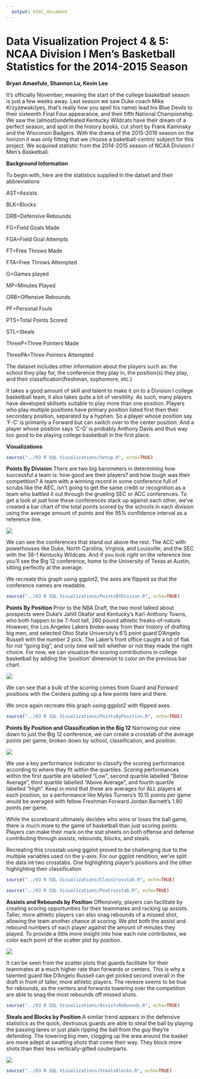 ```yaml
---
  output: html_document
---
```

  Data Visualization Project 4 & 5: NCAA Division I Men's Basketball Statistics for the 2014-2015 Season
===
  **Bryan Amaefule, Shannon Lu, Kevin Lee**
  
  It's officially November, meaning the start of the college basketball season is just a few weeks away. Last season we saw Duke coach Mike Krzyzewski(yes, that's really how you spell his name) lead his Blue Devils to their sixteenth Final Four appearance, and their fifth National Championship. We saw the (almost)undefeated Kentucky Wildcats have their dream of a perfect season, and spot in the history books, cut short by Frank Kaminsky and the Wisconsin Badgers. With the drama of the 2015-2016 season on the horizon it was only fitting that we choose a baketball-centric subject for this project. We acquired statistic from the 2014-2015 season of NCAA Division I Men's Basketball.

**Background Information** 

To begin with, here are the statistics supplied in the datset and their abbreviations
  
  AST=Assists 
  
  BLK=Blocks 
  
  DRB=Defensive Rebounds 
  
  FG=Field Goals Made 
  
  FGA=Field Goal Attempts  
  
  FT=Free Throws Made 
  
  FTA=Free Throws Attempted 
  
  G=Games played 
  
  MP=Minutes Played 
  
  ORB=Offensive Rebounds 
  
  PF=Personal Fouls 
  
  PTS=Total Points Scored 
  
  STL=Steals 
  
  ThreeP=Three Pointers Made 
  
  ThreePA=Three Pointers Attempted 
  
The dataset includes other information about the players such as: the school they play for, the conference they play in, the position(s) they play, and their classification(freshman, sophomore, etc.) 

It takes a good amount of skill and talent to make it on to a Division I college basketball team, it also takes quite a bit of versitility. As such, many players have developed skillsets suitable to play more than one position. Players who play multiple positions have primary position listed first then their secondary position, separated by a hyphen. So a player whose position say 'F-C' is primarily a Forward but can switch over to the center position. And a player whose position says 'C-G' is probably Anthony Davis and thus way too good to be playing college basketball in the first place.


**Visualizations** 
```r
source("../03 R SQL Visualizations/Setup.R", echo=TRUE)
```
**Points By Division**
There are two big barometers in determining how successful a team is: how good are their players? and how tough was their competition? A team with a winning record in some conference full of scrubs like the AEC, isn't going to get the same credit or recognition as a team who battled it out through the grueling SEC or ACC conferences. To get a look at just how these conferences stack up against each other, we've created a bar chart of the total points scored by the schools in each division using the average amount of points and the 95% confidence interval as a reference line.

  ![](./pics/PointsByDivision.png)
  
We can see the conferences that stand out above the rest. The ACC with powerhouses like Duke, North Carolina, Virginia, and Louisville; and the SEC with the 38-1 Kentucky Wildcats. And if you look *right* on the reference line you'll see the Big 12 conference, home to the University of Texas at Austin, sitting perfectly at the average.

We recreate this graph using ggplot2, the axes are flipped so that the conference names are readable.
```r
source("../03 R SQL Visualizations/PointsBYDivison.R", echo=TRUE)
```

**Points By Position**
Prior to the NBA Draft, the two most talked about prospects were Duke's Jahlil Okafor and Kentucky's Karl-Anthony Towns, who both happen to be 7-foot tall, 260 pound athletic freaks-of-nature. However, the Los Angeles Lakers broke-away from their history of drafting big men, and selected Ohio State University's 6'5 point guard D'Angelo Russell with the number 2 pick. The Laker's front office caught a lot of flak for not "going big", and only time will tell whether or not they made the right choice. For now, we can visualize the scoring contributions in college basketball by adding the 'position' dimension to color on the previous bar chart. 

  ![](./pics/PointsByPosition.png)
  
We can see that a bulk of the scoring comes from Guard and Forward positions with the Centers putting up a few points here and there.  


We once again recreate this graph using ggplot2 with flipped axes.
```r
source("../03 R SQL Visualizations/PointsByPosition.R", echo=TRUE)
```

**Points By Position and Classification in the Big 12**
Narrowing our view down to just the Big 12 conference, we can create a crosstab of the average points per game, broken down by school, classification, and position. 

  ![](./pics/Big12Crosstab.png) 
  
We use a key performance indicator to classify the scoring performance according to where they fit within the quartiles. Scoring performances within the first quartile are labelled "Low", second quartile labelled "Below Average", third quartile labelled "Above Average", and fourth quartile labelled "High". Keep in mind that these are averages for ALL players at each position, so a performance like Myles Turners's 10.15 points per game would be averaged with fellow Freshman Forward Jordan Barnett's 1.90 points per game. 


While the scoreboard ultimately decides who wins or loses the ball game, there is much more to the game of basketball than just scoring points. Players can make their mark on the stat sheets on both offense and defense contributing through assists, rebounds, blocks, and steals.  


Recreating this crosstab using ggplot proved to be challenging due to the multiple variables used on the y-axis. For our ggplot rendition, we've split the data int two crosstabs. One highlighting player's positions and the other highlighting their classification

```r
source("../03 R SQL Visualizations/ClassCrosstab.R", echo=TRUE)
```

```r
source("../03 R SQL Visualizations/PosCrosstab.R", echo=TRUE)
```



**Assists and Rebounds by Position**
Offensively, players can facilitate by creating scoring opportunities for their teammates and racking up assists. Taller, more athletic players can also snag rebounds of a missed shot, allowing the team another chance at scoring. We plot both the assist and rebound numbers of each player against the amount of minutes they played. To provide a little more insight into how each role contributes, we color each point of the scatter plot by position.  

  ![](./pics/Assistsrebounds.png) 
  
It can be seen from the scatter plots that guards facilitate for their teammates at a much higher rate than forwards or centers. This is why a talented guard like D'Angelo Russell can get picked second overall in the draft in front of taller, more athletic players. The revesre seems to be true for rebounds, as the centers and forwards towering over the competition are able to snag the most rebounds off missed shots. 

```r
source("../03 R SQL Visualizations/AssistsRebounds.R", echo=TRUE)
```

**Steals and Blocks by Position**
A similar trend appears in the defensive statistics as the quick, dextruous guards are able to steal the ball by playing the passing lanes or just plain ripping the ball from the guy they're defending. The towering big men, clogging up the area around the basket are more adept at swatting shots that come their way. They block more shots than their less vertically-gifted couterparts. 

  ![](./pics/StealsBlocks.png)
  
  
  
```r
source("../03 R SQL Visualizations/StealsBlocks.R", echo=TRUE)
```